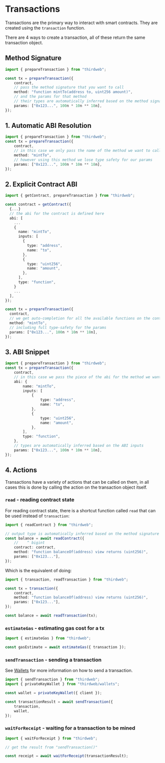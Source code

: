 # Transactions

Transactions are the primary way to interact with smart contracts. They are created using the `transaction` function.

There are 4 ways to create a transaction, all of these return the same transaction object.

## Method Signature

```ts
import { prepareTransaction } from "thirdweb";

const tx = prepareTransaction({
	contract,
	// pass the method signature that you want to call
	method: "function mintTo(address to, uint256 amount)",
	// and the params for that method
	// their types are automatically inferred based on the method signature
	params: ["0x123...", 100n * 10n ** 18n],
});
```

## 1. Automatic ABI Resolution

```ts
import { prepareTransaction } from "thirdweb";
const tx = prepareTransaction({
	contract,
	// in this case we only pass the name of the method we want to call
	method: "mintTo",
	// however using this method we lose type safety for our params
	params: ["0x123...", 100n * 10n ** 18n],
});
```

## 2. Explicit Contract ABI

```ts
import { getContract, prepareTransaction } from "thirdweb";

const contract = getContract({
  {...}
  // the abi for the contract is defined here
  abi: [
    ...
    {
      name: "mintTo",
      inputs: [
        {
          type: "address",
          name: "to",
        },
        {
          type: "uint256",
          name: "amount",
        },
      ],
      type: "function",
    }
    ...
  ],
});

const tx = prepareTransaction({
  contract,
  // we get auto-completion for all the available functions on the contract ABI
  method: "mintTo",
  // including full type-safety for the params
  params: ["0x123...", 100n * 10n ** 18n],
});
```

## 3. ABI Snippet

```ts
import { prepareTransaction } from "thirdweb";
const tx = prepareTransaction({
	contract,
	// in this case we pass the piece of the abi for the method we want to call
	abi: {
		name: "mintTo",
		inputs: [
			{
				type: "address",
				name: "to",
			},
			{
				type: "uint256",
				name: "amount",
			},
		],
		type: "function",
	},
	// types are automatically inferred based on the ABI inputs
	params: ["0x123...", 100n * 10n ** 18n],
});
```

## 4. Actions

Transactions have a variety of actions that can be called on them, in all cases this is done by calling the action on the transaction object itself.

### `read` - reading contract state

For reading contract state, there is a shortcut function called `read` that can be used instead of `transaction`:

```ts
import { readContract } from "thirdweb";

// output type is automatically inferred based on the method signature
const balance = await readContract({
	//    ^ bigint
	contract: contract,
	method: "function balanceOf(address) view returns (uint256)",
	params: ["0x123..."],
});
```

Which is the equivalent of doing:

```ts
import { transaction, readTransaction } from "thirdweb";

const tx = transaction({
	contract,
	method: "function balanceOf(address) view returns (uint256)",
	params: ["0x123..."],
});

const balance = await readTransaction(tx);
```

### `estimateGas` - estimating gas cost for a tx

```ts
import { estimateGas } from "thirdweb";

const gasEstimate = await estimateGas({ transaction });
```

### `sendTransaction` - sending a transaction

See [Wallets](#wallets) for more information on how to send a transaction.

```ts
import { sendTransaction } from "thirdweb";
import { privateKeyWallet } from "thirdweb/wallets";

const wallet = privateKeyWallet({ client });

const transactionResult = await sendTransaction({
	transaction,
	wallet,
});
```

### `waitForReceipt` - waiting for a transaction to be mined

```ts
import { waitForReceipt } from "thirdweb";

// get the result from "sendTransaction()"

const receipt = await waitForReceipt(transactionResult);
```
